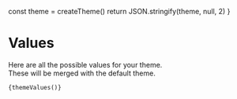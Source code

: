 
  const theme = createTheme()
  return JSON.stringify(theme, null, 2)
}

# Values

Here are all the possible values for your theme.<br /> These will be merged with the default theme.

<code language="json">{themeValues()}</code>
